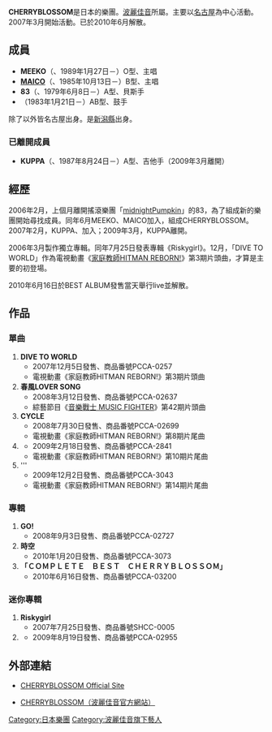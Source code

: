 '''CHERRYBLOSSOM'''是日本的樂團。[[波麗佳音|波麗佳音]]所屬。主要以[[名古屋市|名古屋]]為中心活動。2007年3月開始活動。已於2010年6月解散。

== 成員 ==
*'''MEEKO'''（{{lang|ja|ミーコ}}、1989年1月27日－）O型、主唱
*'''[[:MAICO#1st_Album.E3.80.8CLIFE_IS_SPECIAL.E3.80.8D|MAICO]]'''（{{lang|ja|マイコ}}、1985年10月13日－）B型、主唱
*'''83'''（{{lang|ja|ヤス}}、1979年6月8日－）A型、貝斯手
*'''{{lang|ja|ゆっち}}'''（1983年1月21日－）AB型、鼓手
除了{{lang|ja|ゆっち}}以外皆名古屋出身。{{lang|ja|ゆっち}}是[[新潟縣|新潟縣]]出身。

=== 已離開成員 ===
*'''KUPPA'''（{{lang|ja|クッパ}}、1987年8月24日－）A型、吉他手（2009年3月離開）

== 經歷 ==
2006年2月，上個月離開搖滾樂團「[[midnightPumpkin|midnightPumpkin]]」的83，為了組成新的樂團開始尋找成員。同年6月MEEKO、MAICO加入，組成CHERRYBLOSSOM。2007年2月，KUPPA、{{lang|ja|ゆっち}}加入；2009年3月，KUPPA離開。

2006年3月製作獨立專輯。同年7月25日發表專輯《Riskygirl》。12月，「DIVE TO WORLD」作為電視動畫《[[家庭教師HITMAN_REBORN!_(動畫)|家庭教師HITMAN REBORN!]]》第3期片頭曲，才算是主要的初登場。

2010年6月16日於BEST ALBUM發售當天舉行live並解散。

== 作品 ==
=== 單曲 ===
#'''DIVE TO WORLD'''
#*2007年12月5日發售、商品番號PCCA-0257
#*電視動畫《家庭教師HITMAN REBORN!》第3期片頭曲
#'''春風LOVER SONG'''
#*2008年3月12日發售、商品番號PCCA-02637
#*綜藝節目《[[音樂戰士_MUSIC_FIGHTER|音樂戰士 MUSIC FIGHTER]]》第42期片頭曲
#'''CYCLE'''
#*2008年7月30日發售、商品番號PCCA-02699
#*電視動畫《家庭教師HITMAN REBORN!》第8期片尾曲
#'''{{lang|ja|桜ロック}}'''
#*2009年2月18日發售、商品番號PCCA-2841
#*電視動畫《家庭教師HITMAN REBORN!》第10期片尾曲
#'''{{lang|ja|夢のマニュアル}}
#*2009年12月2日發售、商品番號PCCA-3043
#*電視動畫《家庭教師HITMAN REBORN!》第14期片尾曲

=== 專輯 ===
#'''GO!'''
#*2008年9月3日發售、商品番號PCCA-02727
#'''時空'''
#*2010年1月20日發售、商品番號PCCA-3073
#'''「ＣＯＭＰＬＥＴＥ　ＢＥＳＴ　ＣＨＥＲＲＹＢＬＯＳＳＯＭ」'''
#*2010年6月16日發售、商品番號PCCA-03200

=== 迷你專輯 ===
#'''Riskygirl'''
#*2007年7月25日發售、商品番號SHCC-0005
#'''{{lang|ja|星空トライアングル}}'''
#*2009年8月19日發售、商品番號PCCA-02955

== 外部連結 ==
*{{ja}}[https://web.archive.org/web/20081016035839/http://www.cherryb.jp/hp/ CHERRYBLOSSOM Official Site]
*{{ja}}[https://web.archive.org/web/20100710042702/http://hp.ponycanyon.co.jp/pchp/cgi-bin/PCHPM.pl?TRGID=PCHP_ART_1010&CMD=DSP&DSP_ATSCOD=30636500 CHERRYBLOSSOM（波麗佳音官方網站）]

{{band-stub}}

[[Category:日本樂團|Category:日本樂團]]
[[Category:波麗佳音旗下藝人|Category:波麗佳音旗下藝人]]